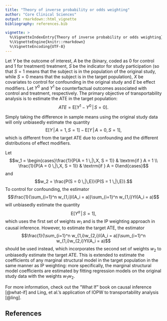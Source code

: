 ```yaml
---
title: "Theory of inverse probability or odds weighting"
author: "Core Clinical Sciences"
output: rmarkdown::html_vignette
bibliography: references.bib

vignette: >
  %\VignetteIndexEntry{Theory of inverse probability or odds weighting}
  %\VignetteEngine{knitr::rmarkdown}
  %\VignetteEncoding{UTF-8}
---
```


\newcommand{\given}{\,|\,}
\newcommand{\E}{\mathrm{E}}

Let $Y$ be the outcome of interest, $A$ be the (binary, coded as 0 for control and 1 for treatment) treatment, $S$ be the indicator for study participation (so that $S=1$ means that the subject is in the population of the original study, while $S = 0$ means that the subject is in the target population), $X$ be covariates to control for confounding in the original study and $E$ be effect modifiers. Let $Y^0$ and $Y^1$ be counterfactual outcomes associated with control and treatment, respectively. The primary objective of transportability analysis is to estimate the ATE in the target population:
$$ATE = \E[Y^1 - Y^0 \given S = 0].$$

Simply taking the difference in sample means using the original study data will only unbiasedly estimate the quantity
$$\E[Y \given A = 1, S = 1] - \E[Y \given A = 0, S = 1],$$
which is different from the target ATE due to confounding and the different distributions of effect modifiers.

Let
$$w_1 = \begin{cases}\frac{1}{P(A = 1 \given X, S = 1)} & \textrm{if } A = 1 \\ \frac{1}{P(A = 0 \given X, S = 1)} & \textrm{if } A = 0\end{cases}$$
and
$$w_2 = \frac{P(S = 0 \given E)}{P(S = 1 \given E)}.$$
To control for confounding, the estimator
$$\frac{1}{\sum_{i=1}^n w_{1,i}I(A_i = a)}\sum_{i=1}^n w_{1,i}YI(A_i = a)$$
will unbiasedly estimate the quantity
$$\E[Y^a \given S = 1],$$
which uses the first set of weights $w_1$ and is the IP weighting approach in causal inference. However, to estimate the target ATE, the estimator
$$\frac{1}{\sum_{i=1}^n w_{1,i}w_{2,i}I(A_i = a)}\sum_{i=1}^n w_{1,i}w_{2,i}YI(A_i = a)$$
should be used instead, which incorporates the second set of weights $w_2$ to unbiasedly estimate the target ATE. This is extended to estimate the coefficients of any marginal structural model in the target population in the same manner as IP weighting: more specifically, the marginal structural model coefficients are estimated by fitting regression models on the original study data with the weights $w_1w_2$.

For more information, check out the "What If" book on causal inference [@what-if] and Ling, et al.'s application of IOPW to transportability analysis [@ling].

## References

::: {#refs}
:::